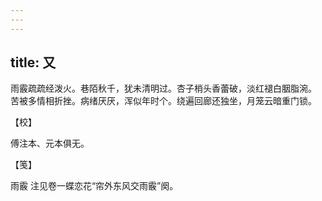 ```yaml
---
---
---
```

title: 又
---







雨霰疏疏经泼火。巷陌秋千，犹未清明过。杏子梢头香蕾破，淡红褪白胭脂涴。　苦被多情相折挫。病绪厌厌，浑似年时个。绕遍回廊还独坐，月笼云暗重门锁。





【校】


傅注本、元本俱无。





【笺】


雨霰 注见卷一蝶恋花“帘外东风交雨霰”阕。